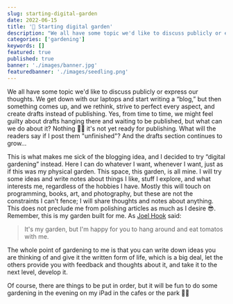 ```yaml
---
slug: starting-digital-garden
date: 2022-06-15
title: '🌱 Starting digital garden'
description: "We all have some topic we'd like to discuss publicly or express our thoughts. We get down with our laptops and start writing a “blog,” but then something comes up, and we rethink, strive to perfect every aspect, and create drafts instead of publishing. Yes, from time to time, we might feel guilty about drafts hanging there and waiting to be published, but what can we do about it? Nothing 🤷‍♂️ it's not yet ready for publishing. What will the readers say if I post them 'unfinished'? And the drafts section continues to grow..."
categories: ['gardening']
keywords: []
featured: true
published: true
banner: './images/banner.jpg'
featuredbanner: './images/seedling.png'
---
```



We all have some topic we'd like to discuss publicly or express our thoughts. We get down with our laptops and start writing a “blog,” but then something comes up, and we rethink, strive to perfect every aspect, and create drafts instead of publishing. Yes, from time to time, we might feel guilty about drafts hanging there and waiting to be published, but what can we do about it? Nothing 🤷‍♂️ it's not yet ready for publishing. What will the readers say if I post them "unfinished"? And the drafts section continues to grow...

This is what makes me sick of the <GifTip url="https://media2.giphy.com/media/3oKIPnAiaMCws8nOsE/giphy.gif">blogging idea</GifTip>, and I decided to try “digital gardening” instead. Here I can do whatever I want, whenever I want, just as if this was my physical garden. This space, this garden, is all mine. I will try some ideas and write notes about things I like, stuff I explore, and what interests me, regardless of the hobbies I have. Mostly this will touch on programming, books, art, and photography, but these are not the constraints I can't fence; I will share thoughts and notes about anything. This does not preclude me from polishing articles as much as I desire 😎. Remember, this is my garden built for me. As [Joel Hook](https://joelhooks.com) said:

> It's my garden, but I'm happy for you to hang around and eat tomatos with me.

The whole point of gardening to me is that you can write down ideas you are thinking of and give it the written form of life, which is a big deal, let the others provide you with feedback and thoughts about it, and take it to the next level, develop it.

Of course, there are things to be put in order, but it will be fun to do some gardening in the evening on my iPad in the cafes or the park 👨‍🌾
